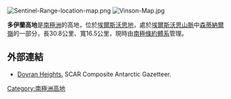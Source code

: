 [[Image:Sentinel-Range-location-map.png|thumb]]
[[Image:Vinson-Map.jpg|thumb]]

'''多伊蘭高地'''是[[南極洲|南極洲]]的高地，位於[[埃爾斯沃思地|埃爾斯沃思地]]，處於[[埃爾斯沃思山脈|埃爾斯沃思山脈]]中[[森蒂納爾嶺|森蒂納爾嶺]]的一部分，長30.8公里、寬16.5公里，現時由[[南極條約體系|南極條約體系]]管理。

{{coord|78|32|30|S|84|37|00|W|display=title}}

==外部連結==
* [http://data.aad.gov.au/aadc/gaz/scar/display_name.cfm?gaz_id=137249 Doyran Heights.]{{Wayback|url=http://data.aad.gov.au/aadc/gaz/scar/display_name.cfm?gaz_id=137249 |date=20120616061916 }} SCAR Composite Antarctic Gazetteer.

{{DEFAULTSORT:Doyran Heights}}
[[Category:南極洲高地|Category:南極洲高地]]


{{EllsworthLand-geo-stub}}